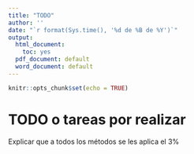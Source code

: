 ```yaml
---
title: "TODO"
author: ''
date: "`r format(Sys.time(), '%d de %B de %Y')`"
output:
  html_document: 
    toc: yes
  pdf_document: default
  word_document: default
---
```


```r
knitr::opts_chunk$set(echo = TRUE)
```

# TODO o tareas por realizar
Explicar que a todos los métodos se les aplica el 3%

